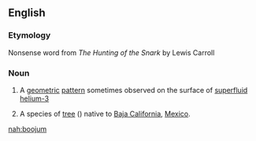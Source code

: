 ==English==
{{wikipedia|boojum}}

===Etymology===
Nonsense word from ''The Hunting of the Snark'' by Lewis Carroll

===Noun===
{{en-noun}}

# {{context|physics}} A [[geometric]] [[pattern]] sometimes observed on the surface of [[superfluid]] [[helium-3]]
# {{context|botany}} A species of [[tree]] ({{taxlink|Fouquieria columnaris|species}}) native to [[Baja California]], [[Mexico]].

[[nah:boojum]]